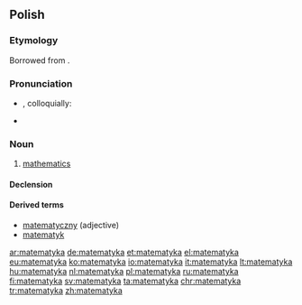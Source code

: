 ==Polish==
{{wikipedia|lang=pl}}

===Etymology===
Borrowed from {{etyl|la|pl}} {{term|mathematica||mathematics|lang=la}}.

===Pronunciation===
* {{IPA|[matɛˈmatɨka]|lang=pl}}, colloquially: {{IPAchar|[matɛmaˈtɨka]}}
* {{audio|Pl-matematyka.ogg|Audio}}

===Noun===
{{pl-noun|f}}

# [[mathematics]]

====Declension====
{{pl-decl-noun
|matematyka|matematyki
|matematyki|matematyk
|matematyce|matematykom
|matematykę|matematyki
|matematyką|matematykami
|matematyce|matematykach
|matematyko|matematyki
}}

====Derived terms====
* [[matematyczny]] (adjective)
* [[matematyk]]

[[ar:matematyka]]
[[de:matematyka]]
[[et:matematyka]]
[[el:matematyka]]
[[eu:matematyka]]
[[ko:matematyka]]
[[io:matematyka]]
[[it:matematyka]]
[[lt:matematyka]]
[[hu:matematyka]]
[[nl:matematyka]]
[[pl:matematyka]]
[[ru:matematyka]]
[[fi:matematyka]]
[[sv:matematyka]]
[[ta:matematyka]]
[[chr:matematyka]]
[[tr:matematyka]]
[[zh:matematyka]]